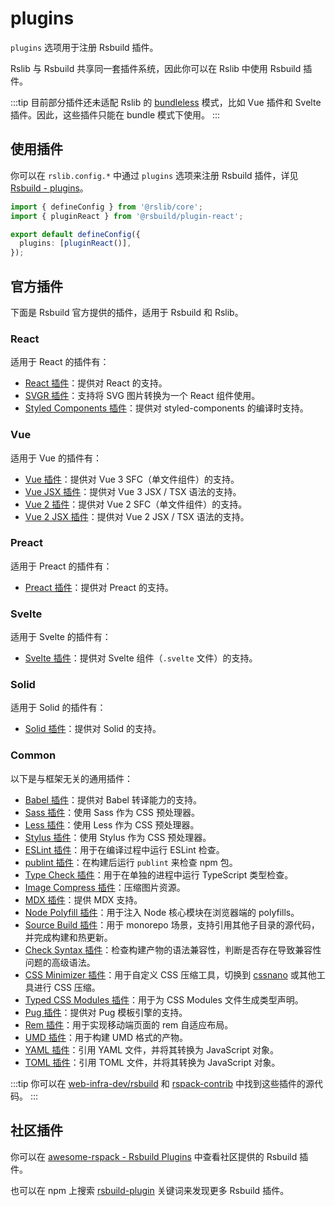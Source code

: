
# plugins <RsbuildDocBadge path="/config/plugins" text="plugins" />

`plugins` 选项用于注册 Rsbuild 插件。

Rslib 与 Rsbuild 共享同一套插件系统，因此你可以在 Rslib 中使用 Rsbuild 插件。

:::tip
目前部分插件还未适配 Rslib 的 [bundleless](/guide/basic/output-structure#bundle--bundleless) 模式，比如 Vue 插件和 Svelte 插件。因此，这些插件只能在 bundle 模式下使用。
:::

## 使用插件

你可以在 `rslib.config.*` 中通过 `plugins` 选项来注册 Rsbuild 插件，详见 [Rsbuild - plugins](https://rsbuild.dev/zh/config/plugins)。

```ts title="rslib.config.ts"
import { defineConfig } from '@rslib/core';
import { pluginReact } from '@rsbuild/plugin-react';

export default defineConfig({
  plugins: [pluginReact()],
});
```

## 官方插件

下面是 Rsbuild 官方提供的插件，适用于 Rsbuild 和 Rslib。

### React

适用于 React 的插件有：

- [React 插件](https://rsbuild.dev/zh/plugins/list/plugin-react)：提供对 React 的支持。
- [SVGR 插件](https://rsbuild.dev/zh/plugins/list/plugin-svgr)：支持将 SVG 图片转换为一个 React 组件使用。
- [Styled Components 插件](https://github.com/rspack-contrib/rsbuild-plugin-styled-components)：提供对 styled-components 的编译时支持。

### Vue

适用于 Vue 的插件有：

- [Vue 插件](https://rsbuild.dev/zh/plugins/list/plugin-vue)：提供对 Vue 3 SFC（单文件组件）的支持。
- [Vue JSX 插件](https://github.com/rspack-contrib/rsbuild-plugin-vue-jsx)：提供对 Vue 3 JSX / TSX 语法的支持。
- [Vue 2 插件](https://github.com/rspack-contrib/rsbuild-plugin-vue2)：提供对 Vue 2 SFC（单文件组件）的支持。
- [Vue 2 JSX 插件](https://github.com/rspack-contrib/rsbuild-plugin-vue2-jsx)：提供对 Vue 2 JSX / TSX 语法的支持。

### Preact

适用于 Preact 的插件有：

- [Preact 插件](https://rsbuild.dev/zh/plugins/list/plugin-preact)：提供对 Preact 的支持。

### Svelte

适用于 Svelte 的插件有：

- [Svelte 插件](https://rsbuild.dev/zh/plugins/list/plugin-svelte)：提供对 Svelte 组件（`.svelte` 文件）的支持。

### Solid

适用于 Solid 的插件有：

- [Solid 插件](https://rsbuild.dev/zh/plugins/list/plugin-solid)：提供对 Solid 的支持。

### Common

以下是与框架无关的通用插件：

- [Babel 插件](https://rsbuild.dev/zh/plugins/list/plugin-babel)：提供对 Babel 转译能力的支持。
- [Sass 插件](https://rsbuild.dev/zh/plugins/list/plugin-sass)：使用 Sass 作为 CSS 预处理器。
- [Less 插件](https://rsbuild.dev/zh/plugins/list/plugin-less)：使用 Less 作为 CSS 预处理器。
- [Stylus 插件](https://rsbuild.dev/zh/plugins/list/plugin-stylus)：使用 Stylus 作为 CSS 预处理器。
- [ESLint 插件](https://github.com/rspack-contrib/rsbuild-plugin-eslint)：用于在编译过程中运行 ESLint 检查。
- [publint 插件](https://github.com/rspack-contrib/rsbuild-plugin-publint)：在构建后运行 `publint` 来检查 npm 包。
- [Type Check 插件](https://github.com/rspack-contrib/rsbuild-plugin-type-check)：用于在单独的进程中运行 TypeScript 类型检查。
- [Image Compress 插件](https://github.com/rspack-contrib/rsbuild-plugin-image-compress)：压缩图片资源。
- [MDX 插件](https://github.com/rspack-contrib/rsbuild-plugin-mdx)：提供 MDX 支持。
- [Node Polyfill 插件](https://github.com/rspack-contrib/rsbuild-plugin-node-polyfill)：用于注入 Node 核心模块在浏览器端的 polyfills。
- [Source Build 插件](https://github.com/rspack-contrib/rsbuild-plugin-source-build)：用于 monorepo 场景，支持引用其他子目录的源代码，并完成构建和热更新。
- [Check Syntax 插件](https://github.com/rspack-contrib/rsbuild-plugin-check-syntax)：检查构建产物的语法兼容性，判断是否存在导致兼容性问题的高级语法。
- [CSS Minimizer 插件](https://github.com/rspack-contrib/rsbuild-plugin-css-minimizer)：用于自定义 CSS 压缩工具，切换到 [cssnano](https://github.com/cssnano/cssnano) 或其他工具进行 CSS 压缩。
- [Typed CSS Modules 插件](https://github.com/rspack-contrib/rsbuild-plugin-typed-css-modules)：用于为 CSS Modules 文件生成类型声明。
- [Pug 插件](https://github.com/rspack-contrib/rsbuild-plugin-pug)：提供对 Pug 模板引擎的支持。
- [Rem 插件](https://github.com/rspack-contrib/rsbuild-plugin-rem)：用于实现移动端页面的 rem 自适应布局。
- [UMD 插件](https://github.com/rspack-contrib/rsbuild-plugin-umd)：用于构建 UMD 格式的产物。
- [YAML 插件](https://github.com/rspack-contrib/rsbuild-plugin-yaml)：引用 YAML 文件，并将其转换为 JavaScript 对象。
- [TOML 插件](https://github.com/rspack-contrib/rsbuild-plugin-toml)：引用 TOML 文件，并将其转换为 JavaScript 对象。

:::tip
你可以在 [web-infra-dev/rsbuild](https://github.com/web-infra-dev/rsbuild) 和 [rspack-contrib](https://github.com/rspack-contrib) 中找到这些插件的源代码。
:::

## 社区插件

你可以在 [awesome-rspack - Rsbuild Plugins](https://github.com/web-infra-dev/awesome-rspack?tab=readme-ov-file#rsbuild-plugins) 中查看社区提供的 Rsbuild 插件。

也可以在 npm 上搜索 [rsbuild-plugin](https://www.npmjs.com/search?q=rsbuild-plugin&ranking=popularity) 关键词来发现更多 Rsbuild 插件。
